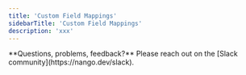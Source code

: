 ```yaml
---
title: 'Custom Field Mappings'
sidebarTitle: 'Custom Field Mappings'
description: 'xxx'
---
```


<Tip>
**Questions, problems, feedback?** Please reach out on the [Slack community](https://nango.dev/slack).
</Tip>